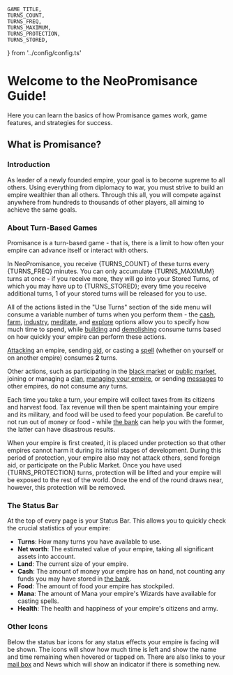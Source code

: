 	GAME_TITLE,
	TURNS_COUNT,
	TURNS_FREQ,
	TURNS_MAXIMUM,
	TURNS_PROTECTION,
	TURNS_STORED,
} from '../config/config.ts'

# Welcome to the NeoPromisance Guide!

Here you can learn the basics of how Promisance games work, game features, and strategies for success.

## What is Promisance?

### Introduction

As leader of a newly founded empire, your goal is to become supreme to all others. Using everything from diplomacy to war, you must strive to build an empire wealthier than all others. Through this all, you will compete against anywhere from hundreds to thousands of other players, all aiming to achieve the same goals.

### About Turn-Based Games

Promisance is a turn-based game - that is, there is a limit to how often your empire can advance itself or interact with others.

In NeoPromisance, you receive {TURNS_COUNT} of these turns every {TURNS_FREQ} minutes. You can only accumulate {TURNS_MAXIMUM} turns at once - if you receive more, they will go into your Stored Turns, of which you may have up to {TURNS_STORED}; every time you receive additional turns, 1 of your stored turns will be released for you to use.

All of the actions listed in the "Use Turns" section of the side menu will consume a variable number of turns when you perform them - the [cash](/Using-Turns/cash), [farm](/Using-Turns/farm), [industry](/Using-Turns/industry), [meditate](/Using-Turns/meditate), and [explore](/Using-Turns/explore) options allow you to specify how much time to spend, while [building](/Using-Turns/build) and [demolishing](/Using-Turns/demolish) consume turns based on how quickly your empire can perform these actions.

[Attacking](/Diplomacy/war-council) an empire, sending [aid](/Diplomacy/foreign-aid), or casting a [spell](/Using-Turns/magic-center) (whether on yourself or on another empire) consumes **2** turns.

Other actions, such as participating in the [black market](/Finance/black-market) or [public market](/Finance/public-market), joining or managing a [clan](/Diplomacy/clans), [managing your empire](/empire-settings), or sending [messages](/Information/mailbox) to other empires, do not consume any turns.

Each time you take a turn, your empire will collect taxes from its citizens and harvest food. Tax revenue will then be spent maintaining your empire and its military, and food will be used to feed your population. Be careful to not run out of money or food - while [the bank](/Finance/the-bank) can help you with the former, the latter can have disastrous results.

When your empire is first created, it is placed under protection so that other empires cannot harm it during its initial stages of development. During this period of protection, your empire also may not attack others, send foreign aid, or participate on the Public Market. Once you have used {TURNS_PROTECTION} turns, protection will be lifted and your empire will be exposed to the rest of the world. Once the end of the round draws near, however, this protection will be removed.

### The Status Bar

At the top of every page is your Status Bar. This allows you to quickly check the crucial statistics of your empire:

- **Turns**: How many turns you have available to use.
- **Net worth**: The estimated value of your empire, taking all significant assets into account.
- **Land**: The current size of your empire.
- **Cash**: The amount of money your empire has on hand, not counting any funds you may have stored in [the bank](/Finance/the-bank).
- **Food**: The amount of food your empire has stockpiled.
- **Mana**: The amount of Mana your empire's Wizards have available for casting spells.
- **Health**: The health and happiness of your empire's citizens and army.

### Other Icons

Below the status bar icons for any status effects your empire is facing will be shown. The icons will show how much time is left and show the name and time remaining when hovered or tapped on. There are also links to your [mail box](/Information/mailbox) and News which will show an indicator if there is something new.
